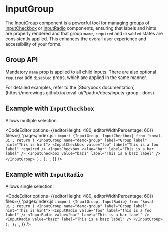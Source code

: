 
# InputGroup

The InputGroup component is a powerful tool for managing groups of [InputCheckbox](https://morewings.github.io/koval-ui/?path=/docs/inputs-checkbox--docs) or [InputRadio](https://morewings.github.io/koval-ui/?path=/docs/inputs-radio--docs) components, ensuring that labels and hints are properly rendered and that group `name`, `required` and `disabled` states are consistently applied. This enhances the overall user experience and accessibility of your forms.

## Group API

Mandatory `name` prop is applied to all child inputs. There are also optional `required` adn `disabled` props, which are applied in the same manner.

<Callout type="info" emoji="💡️">
    For detailed examples, refer to the [Storybook
    documentation](https://morewings.github.io/koval-ui/?path=/docs/inputs-group--docs).
</Callout>

## Example with `InputCheckbox`

Allows multiple selection.

<CodeEditor
    options={{editorHeight: 480, editorWidthPercentage: 60}}
    files={{
        'pages/index.js': `import {InputGroup, InputCheckbox} from 'koval-ui';
  return (
    <InputGroup
      name="demo-group"
      label="Group label"
      hint="This is hint">
      <InputCheckbox
        value="foo"
        label="This is a foo label"
        required />
      <InputCheckbox
        value="bar"
        label="This is a bar label" />
      <InputCheckbox
        value="bazz"
        label="This is a bazz label" />
    </InputGroup>
  );
};
`,
    }}
/>

## Example with `InputRadio`

Allows single selection.

<CodeEditor
    options={{editorHeight: 480, editorWidthPercentage: 60}}
    files={{
        'pages/index.js': `import {InputGroup, InputRadio} from 'koval-ui';
  return (
    <InputGroup
      name="demo-group"
      label="Group label"
      hint="This is hint">
      <InputRadio
        value="foo"
        label="This is a foo label" />
      <InputRadio
        value="bar"
        label="This is a bar label" />
      <InputRadio
        value="bazz"
        label="This is a bazz label" />
    </InputGroup>
  );
};
`,
    }}
/>
